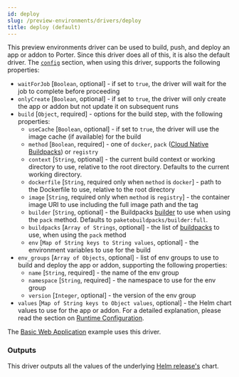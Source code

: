 ```yaml
---
id: deploy
slug: /preview-environments/drivers/deploy
title: deploy (default)
---
```


This preview environments driver can be used to build, push, and deploy an app or addon to Porter. Since this driver does all of this, it is also the default driver. The [`config`](/preview-environments/porter-yaml-reference#resourceconfig) section, when using this driver, supports the following properties:

- `waitForJob` [`Boolean`, optional] - if set to `true`, the driver will wait for the job to complete before proceeding
- `onlyCreate` [`Boolean`, optional] - if set to `true`, the driver will only create the app or addon but not update it on subsequent runs
- `build` [`Object`, required] - options for the build step, with the following properties:
  - `useCache` [`Boolean`, optional] - if set to `true`, the driver will use the image cache (if available) for the build
  - `method` [`Boolean`, required] - one of `docker`, `pack` ([Cloud Native Buildpacks](https://buildpacks.io)) or `registry`
  - `context` [`String`, optional] - the current build context or working directory to use, relative to the root directory. Defaults to the current working directory.
  - `dockerfile` [`String`, required only when `method` is `docker`] - path to the Dockerfile to use, relative to the root directory
  - `image` [`String`, required only when `method` is `registry`] - the container image URI to use including the full image path and the tag
  - `builder` [`String`, optional] - the Buildpacks [builder](https://buildpacks.io/docs/concepts/components/builder/) to use when using the `pack` method. Defaults to `paketobuildpacks/builder:full`.
  - `buildpacks` [`Array of Strings`, optional] - the list of [buildpacks](https://buildpacks.io/docs/concepts/components/buildpack/) to use, when using the `pack` method
  - `env` [`Map of String keys to String values`, optional] - the environment variables to use for the build
- `env_groups` [`Array of Objects`, optional] - list of env groups to use to build and deploy the app or addon, supporting the following properties:
  - `name` [`String`, required] - the name of the env group
  - `namespace` [`String`, required] - the namespace to use for the env group
  - `version` [`Integer`, optional] - the version of the env group
- `values` [`Map of String keys to Object values`, optional] - the Helm chart values to use for the app or addon. For a detailed explanation, please read the section on [Runtime Configuration](/preview-environments/porter-yaml-reference#runtime-configuration).

The [Basic Web Application](/preview-environments/examples/basic-web-application) example uses this driver.

### Outputs

This driver outputs all the values of the underlying [Helm release's](https://helm.sh/docs/intro/using_helm/) chart.
